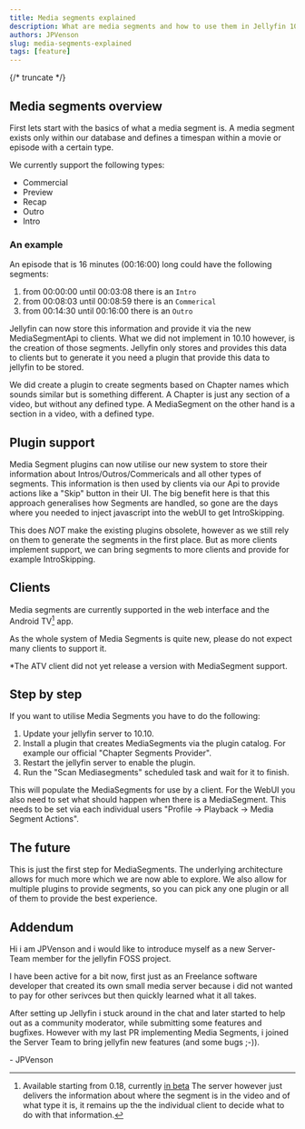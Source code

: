 ```yaml
---
title: Media segments explained
description: What are media segments and how to use them in Jellyfin 10.10
authors: JPVenson
slug: media-segments-explained
tags: [feature]
---
```


{/* truncate */}

## Media segments overview

First lets start with the basics of what a media segment is. A media segment exists only within our database and defines a timespan within a movie or episode with a certain type.

We currently support the following types:

- Commercial
- Preview
- Recap
- Outro
- Intro

### An example

An episode that is 16 minutes (00:16:00) long could have the following segments:

1. from 00:00:00 until 00:03:08 there is an `Intro`
2. from 00:08:03 until 00:08:59 there is an `Commerical`
3. from 00:14:30 until 00:16:00 there is an `Outro`

Jellyfin can now store this information and provide it via the new MediaSegmentApi to clients. 
What we did not implement in 10.10 however, is the creation of those segments. 
Jellyfin only stores and provides this data to clients but to generate it you need a plugin that provide this data to jellyfin to be stored.

We did create a plugin to create segments based on Chapter names which sounds similar but is something different. 
A Chapter is just any section of a video, but without any defined type. 
A MediaSegment on the other hand is a section in a video, with a defined type.

## Plugin support

Media Segment plugins can now utilise our new system to store their information about Intros/Outros/Commericals and all other types of segments. 
This information is then used by clients via our Api to provide actions like a "Skip" button in their UI.
The big benefit here is that this approach generalises how Segments are handled, so gone are the days where you needed to inject javascript into the webUI to get IntroSkipping.

This does *NOT* make the existing plugins obsolete, however as we still rely on them to generate the segments in the first place. 
But as more clients implement support, we can bring segments to more clients and provide for example IntroSkipping.

## Clients

Media segments are currently supported in the web interface and the Android TV[^1] app.

[^1]: Available starting from 0.18, currently [in beta](/posts/android-betas)
The server however just delivers the information about where the segment is in the video and of what type it is, it remains up the the individual client to decide what to do with that information.

As the whole system of Media Segments is quite new, please do not expect many clients to support it.

*The ATV client did not yet release a version with MediaSegment support.

## Step by step

If you want to utilise Media Segments you have to do the following:

1. Update your jellyfin server to 10.10.
2. Install a plugin that creates MediaSegments via the plugin catalog. For example our official "Chapter Segments Provider".
3. Restart the jellyfin server to enable the plugin.
4. Run the "Scan Mediasegments" scheduled task and wait for it to finish.

This will populate the MediaSegments for use by a client. 
For the WebUI you also need to set what should happen when there is a MediaSegment. 
This needs to be set via each individual users "Profile -> Playback -> Media Segment Actions".

## The future

This is just the first step for MediaSegments. 
The underlying architecture allows for much more which we are now able to explore. 
We also allow for multiple plugins to provide segments, so you can pick any one plugin or all of them to provide the best experience.

## Addendum

Hi i am JPVenson and i would like to introduce myself as a new Server-Team member for the jellyfin FOSS project.

I have been active for a bit now, first just as an Freelance software developer that created its own small media server because i did not wanted to pay for other serivces but then quickly learned what it all takes.

After setting up Jellyfin i stuck around in the chat and later started to help out as a community moderator, while submitting some features and bugfixes. However with my last PR implementing Media Segments, i joined the Server Team to bring jellyfin new features (and some bugs ;-)).

\- JPVenson